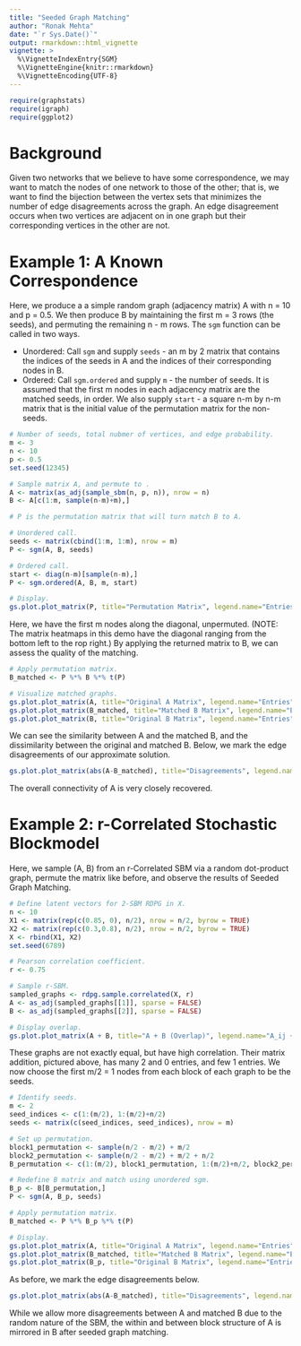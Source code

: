 ---
title: "Seeded Graph Matching"
author: "Ronak Mehta"
date: "`r Sys.Date()`"
output: rmarkdown::html_vignette
vignette: >
  %\VignetteIndexEntry{SGM}
  %\VignetteEngine{knitr::rmarkdown}
  %\VignetteEncoding{UTF-8}
---

```{r, warning=FALSE, message=FALSE}
require(graphstats)
require(igraph)
require(ggplot2)
```


# Background

Given two networks that we believe to have some correspondence, we may want to match the nodes of one network to those of the other; that is, we want to find the bijection between the vertex sets that minimizes the number of edge disagreements across the graph. An edge disagreement occurs when two vertices are adjacent on in one graph but their corresponding vertices in the other are not.


# Example 1: A Known Correspondence

Here, we produce a a simple random graph (adjacency matrix) A with n = 10 and p = 0.5. We then produce B by maintaining the first m = 3 rows (the seeds), and permuting the remaining n - m rows. The `sgm` function can be called in two ways.

* Unordered: Call `sgm` and supply `seeds` - an m by 2 matrix that contains the indices of the seeds in A and the indices of their corresponding nodes in B.
* Ordered: Call `sgm.ordered` and supply `m` - the number of seeds. It is assumed that the first m nodes in each adjacency matrix are the matched seeds, in order. We also supply `start` - a square n-m by n-m matrix that is the initial value of the permutation matrix for the non-seeds.

```{r, fig.width=4.5, fig.height=4}

# Number of seeds, total nubmer of vertices, and edge probability.
m <- 3
n <- 10
p <- 0.5
set.seed(12345)

# Sample matrix A, and permute to .
A <- matrix(as_adj(sample_sbm(n, p, n)), nrow = n)
B <- A[c(1:m, sample(n-m)+m),]

# P is the permutation matrix that will turn match B to A.

# Unordered call.
seeds <- matrix(cbind(1:m, 1:m), nrow = m)
P <- sgm(A, B, seeds)

# Ordered call.
start <- diag(n-m)[sample(n-m),]
P <- sgm.ordered(A, B, m, start)

# Display.
gs.plot.plot_matrix(P, title="Permutation Matrix", legend.name="Entries", ffactor = TRUE)
```

Here, we have the first m nodes along the diagonal, unpermuted. (NOTE: The matrix heatmaps in this demo have the diagonal ranging from the bottom left to the rop right.) By applying the returned matrix to B, we can assess the quality of the matching.

```{r, fig.width=4.5, fig.height=4}

# Apply permutation matrix.
B_matched <- P %*% B %*% t(P)

# Visualize matched graphs.
gs.plot.plot_matrix(A, title="Original A Matrix", legend.name="Entries", ffactor = TRUE)
gs.plot.plot_matrix(B_matched, title="Matched B Matrix", legend.name="Entries", ffactor = TRUE)
gs.plot.plot_matrix(B, title="Original B Matrix", legend.name="Entries", ffactor = TRUE)
```

We can see the similarity between A and the matched B, and the dissimilarity between the original and matched B. Below, we mark the edge disagreements of our approximate solution.

```{r, fig.width=5, fig.height=4}
gs.plot.plot_matrix(abs(A-B_matched), title="Disagreements", legend.name="Disagreement", ffactor = TRUE)
```

The overall connectivity of A is very closely recovered.

# Example 2: r-Correlated Stochastic Blockmodel

Here, we sample (A, B) from an r-Correlated SBM via a random dot-product graph, permute the matrix like before, and observe the results of Seeded Graph Matching.

```{r, fig.width=4.5, fig.height=4}

# Define latent vectors for 2-SBM RDPG in X.
n <- 10
X1 <- matrix(rep(c(0.85, 0), n/2), nrow = n/2, byrow = TRUE)
X2 <- matrix(rep(c(0.3,0.8), n/2), nrow = n/2, byrow = TRUE)
X <- rbind(X1, X2)
set.seed(6789)

# Pearson correlation coefficient.
r <- 0.75

# Sample r-SBM.
sampled_graphs <- rdpg.sample.correlated(X, r)
A <- as_adj(sampled_graphs[[1]], sparse = FALSE)
B <- as_adj(sampled_graphs[[2]], sparse = FALSE)

# Display overlap.
gs.plot.plot_matrix(A + B, title="A + B (Overlap)", legend.name="A_ij + B_ij")

```

These graphs are not exactly equal, but have high correlation. Their matrix addition, pictured above, has many 2 and 0 entries, and few 1 entries. We now choose the first m/2 = 1 nodes from each block of each graph to be the seeds.

```{r, fig.width=4.5, fig.height=4}

# Identify seeds.
m <- 2
seed_indices <- c(1:(m/2), 1:(m/2)+n/2)
seeds <- matrix(c(seed_indices, seed_indices), nrow = m)

# Set up permutation.
block1_permutation <- sample(n/2 - m/2) + m/2
block2_permutation <- sample(n/2 - m/2) + m/2 + n/2
B_permutation <- c(1:(m/2), block1_permutation, 1:(m/2)+n/2, block2_permutation)

# Redefine B matrix and match using unordered sgm.
B_p <- B[B_permutation,]
P <- sgm(A, B_p, seeds)

# Apply permutation matrix.
B_matched <- P %*% B_p %*% t(P)

# Display.
gs.plot.plot_matrix(A, title="Original A Matrix", legend.name="Entries", ffactor = TRUE)
gs.plot.plot_matrix(B_matched, title="Matched B Matrix", legend.name="Entries", ffactor = TRUE)
gs.plot.plot_matrix(B_p, title="Original B Matrix", legend.name="Entries", ffactor = TRUE)
```

As before, we mark the edge disagreements below.

```{r, fig.width=5, fig.height=4}
gs.plot.plot_matrix(abs(A-B_matched), title="Disagreements", legend.name="Disagreement", ffactor = TRUE)
```

While we allow more disagreements between A and matched B due to the random nature of the SBM, the within and between block structure of A is mirrored in B after seeded graph matching.
